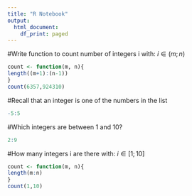 ```yaml
---
title: "R Notebook"
output:
  html_document:
    df_print: paged
---
```


#Write function to count number of integers i with:
$i \in (m;n)$

```r
count <- function(m, n){
length((m+1):(n-1))
}
count(6357,924310)
```

#Recall that an integer is one of the numbers in the list
```r
-5:5
``` 

#Which integers are between 1 and 10?
```r
2:9
```

#How many integers i are there with:
$i \in [1;10]$ 

```r
count <- function(m, n){
length(m:n)
}
count(1,10)
```